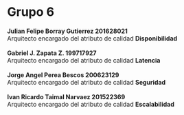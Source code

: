 
=Grupo 6=
'''Julian Felipe Borray Gutierrez 201628021'''<br />
Arquitecto encargado del atributo de calidad '''Disponibilidad'''<br /><br />
'''Gabriel J. Zapata Z. 199717927'''<br />
Arquitecto encargado del atributo de calidad '''Latencia'''<br /><br />
'''Jorge Angel Perea Bescos 200623129'''<br />
Arquitecto encargado del atributo de calidad '''Seguridad'''<br /><br />
'''Ivan Ricardo Taimal Narvaez 201522369'''<br />
Arquitecto encargado del atributo de calidad '''Escalabilidad'''<br /><br />

